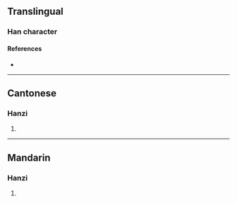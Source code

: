 {{character info/new}}
==Translingual==

===Han character===
{{Han char|rn=75|rad=木|as=13|sn=17|four=44981|canj=DDDO|ids=⿰木楚}}

====References====
* {{Han ref|kx=0557.090|dkj=15674|hdz=21299.130|uh=6A9A|ud=27290|bh=ED47|bd=60743}}

----

==Cantonese==

===Hanzi===
{{yue-hanzi|jyut=[[co2]]|y=cho2}}

# {{defn|lang=yue|sort=木13}}

----

==Mandarin==

===Hanzi===
{{cmn-hanzi|pin=[[chǔ]] ([[chu3]])|wg=ch'u<sup>3</sup>}}

# {{defn|lang=cmn|sort=木13}}